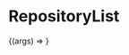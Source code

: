

<Meta title="Organisms | RepositoryList" component={RepositoryList} />

# RepositoryList

<Preview>
  <Story
    name="Basic"
    args={{
      data: [
        {
          name: 'stegappasaurus',
          description:
            'An mobile app, created using React Native. Uses steganography to hide messages in images.',
          link: '/project/stegappasaurus',
          stars: 4,
          url: 'https://gitlab.com/hmajid2301/stegappasaurus',
        },
        {
          name: 'composerisation',
          description:
            'Converts commands between docker run and docker compose.',
          link: '/project/composerisation',
          stars: 1,
          url: 'https://gitlab.com/hmajid2301/composerisation',
        },
        {
          name: 'another_one',
          description:
            'Converts commands between docker run and docker compose.',
          link: '/project/composerisation',
          stars: 10,
          url: 'https://gitlab.com/hmajid2301/composerisation',
        },
      ],
    }}
  >
    {(args) => <RepositoryList {...args} />}
  </Story>
</Preview>

<Props story="Basic" />